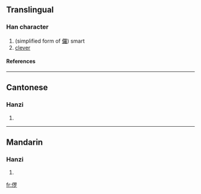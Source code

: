 ==Translingual==
===Han character===
{{Han char|rn=9|rad=人|as=08|sn=10|four=|canj=人田中弓 (OWLN)}}
# (simplified form of [[儸]]) smart
# [[clever]]
====References====
{{Han ref|kx=0109.171|uh=3469|ud=13417}}

----
==Cantonese==
===Hanzi===
{{yue-hanzi|jyut=|y=lo4}}
# {{defn|Cantonese}}

----
==Mandarin==
===Hanzi===
{{cmn-hanzi|pin=[[luó]] (luo2)|wg=lo<sup>2</sup>}}
# {{defn|Mandarin}}

[[fr:㑩]]